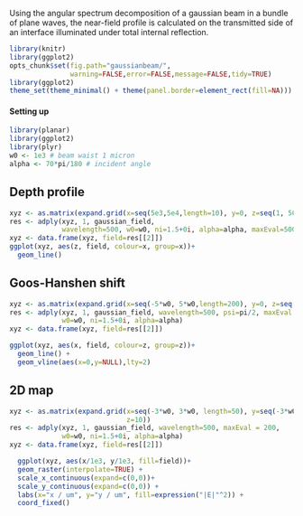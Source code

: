Using the angular spectrum decomposition of a gaussian beam in a bundle of plane waves, the near-field profile is calculated on the transmitted side of an interface illuminated under total internal reflection.

```r
library(knitr)
library(ggplot2)
opts_chunk$set(fig.path="gaussianbeam/",
               warning=FALSE,error=FALSE,message=FALSE,tidy=TRUE)
library(ggplot2)
theme_set(theme_minimal() + theme(panel.border=element_rect(fill=NA)))
```

#### Setting up

```r
library(planar)
library(ggplot2)
library(plyr)
w0 <- 1e3 # beam waist 1 micron
alpha <- 70*pi/180 # incident angle
```

## Depth profile

```r
xyz <- as.matrix(expand.grid(x=seq(5e3,5e4,length=10), y=0, z=seq(1, 500, length=50)))
res <- adply(xyz, 1, gaussian_field, 
             wavelength=500, w0=w0, ni=1.5+0i, alpha=alpha, maxEval=500)
xyz <- data.frame(xyz, field=res[[2]])
ggplot(xyz, aes(z, field, colour=x, group=x))+
  geom_line()

```

## Goos-Hanshen shift

```r
xyz <- as.matrix(expand.grid(x=seq(-5*w0, 5*w0,length=200), y=0, z=seq(0, 100,by=10)))
res <- adply(xyz, 1, gaussian_field, wavelength=500, psi=pi/2, maxEval = 1000, 
             w0=w0, ni=1.5+0i, alpha=alpha)
xyz <- data.frame(xyz, field=res[[2]])

ggplot(xyz, aes(x, field, colour=z, group=z))+
  geom_line() +
  geom_vline(aes(x=0,y=NULL),lty=2)
```

## 2D map

```r
xyz <- as.matrix(expand.grid(x=seq(-3*w0, 3*w0, length=50), y=seq(-3*w0, 3*w0, length=50),
                             z=10))
res <- adply(xyz, 1, gaussian_field, wavelength=500, maxEval = 200, 
             w0=w0, ni=1.5+0i, alpha=alpha)
xyz <- data.frame(xyz, field=res[[2]])

  ggplot(xyz, aes(x/1e3, y/1e3, fill=field))+
  geom_raster(interpolate=TRUE) +
  scale_x_continuous(expand=c(0,0))+
  scale_y_continuous(expand=c(0,0)) +
  labs(x="x / um", y="y / um", fill=expression("|E|"^2)) + 
  coord_fixed()

```